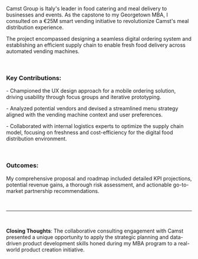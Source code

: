 Camst Group is Italy's leader in food catering and meal delivery to businesses and events. As the capstone to my Georgetown MBA, I consulted on a €25M smart vending initiative to revolutionize Camst's meal distribution experience.

The project encompassed designing a seamless digital ordering system and establishing an efficient supply chain to enable fresh food delivery across automated vending machines.

<br />

### Key Contributions:

<p>
  - Championed the UX design approach for a mobile ordering solution, driving
  usability through focus groups and iterative prototyping.
</p>
<p>
  - Analyzed potential vendors and devised a streamlined menu strategy aligned
  with the vending machine context and user preferences.
</p>
<p>
  - Collaborated with internal logistics experts to optimize the supply chain
  model, focusing on freshness and cost-efficiency for the digital food
  distribution environment.
</p>

<br />

### Outcomes:

My comprehensive proposal and roadmap included detailed KPI projections, potential revenue gains, a thorough risk assessment, and actionable go-to-market partnership recommendations.

<br />

---

<br />

**Closing Thoughts**: The collaborative consulting engagement with Camst presented a unique opportunity to apply the strategic planning and data-driven product development skills honed during my MBA program to a real-world product creation initiative.
